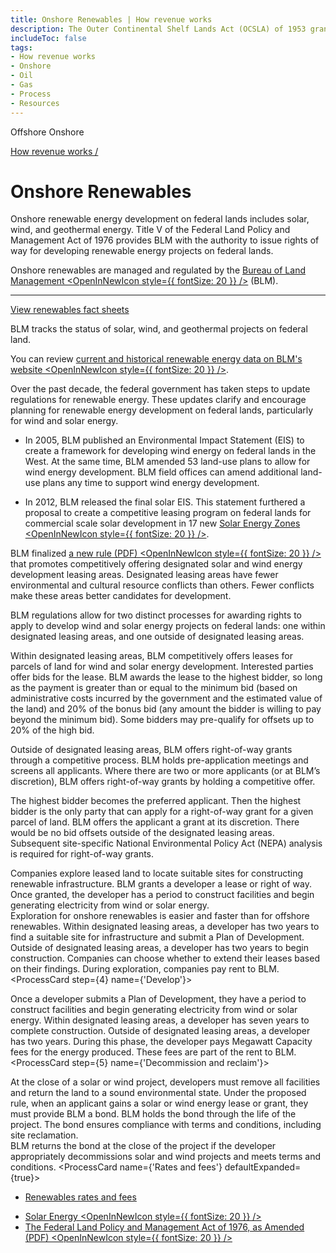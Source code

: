 ```yaml
---
title: Onshore Renewables | How revenue works
description: The Outer Continental Shelf Lands Act (OCSLA) of 1953 grants the Secretary of the Department of the Interior (DOI) the authority to manage offshore energy resources and to develop regulations to carry out that authority. Three agencies within DOI — BOEM, BSEE, and ONRR — work together to manage, regulate, and collect revenue from leased acres across the Outer Continental Shelf.
includeToc: false
tags:
- How revenue works
- Onshore
- Oil
- Gas
- Process
- Resources
---
```


<PageTabs>
  <PageTab alt={'Navigate to Offshore Renewables'} to={'/how-revenue-works/offshore-renewables/'}>
    Offshore
  </PageTab>
  <PageTab>
    Onshore
  </PageTab>
</PageTabs>

<Box bgcolor='primary.main'>
<Container maxWidth="lg">
<Grid container alignItems='center'>
<Grid item xs={12} sm={8}>
<Box p={3} pl={0}>

[How revenue works /](/how-revenue-works/)


# Onshore Renewables

Onshore renewable energy development on federal lands includes solar, wind, and geothermal energy. Title V of the Federal Land Policy and Management Act of 1976 provides BLM with the authority to issue rights of way for developing renewable energy projects on federal lands.

</Box>
</Grid>
<Grid container xs={12} sm={4} >
<Box p={3} border={4} borderTop={0} borderBottom={0} borderColor='white'>
<Grid container xs={12}>
<Grid item xs={8}>

Onshore renewables are managed and regulated by the [Bureau of Land Management <OpenInNewIcon style={{ fontSize: 20 }} />](https://www.blm.gov/) (BLM).


</Grid>
<Grid item xs={4}>
<Box p={4}><BlmLogoImg></BlmLogoImg></Box>
</Grid>

</Grid>
<hr />

[View renewables fact sheets](../../?tab=tab-fact-sheets)
</Box>
</Grid>
</Grid>

</Container>
</Box>

<OnshoreRenewablesBackground>

<Grid container spacing={2} alignItems='flex-start'>
<Grid item xs={12} sm={4}>
<Box p={9} m={9}  display={{ xs: 'none', sm: 'block' }}/>
<Box p={8} display={{ xs: 'block', sm: 'none' }}/>
<DidYouKnowCard>

BLM tracks the status of solar, wind, and geothermal projects on federal land.

<CollapsibleContent>

You can review [current and historical renewable energy data on BLM's website <OpenInNewIcon style={{ fontSize: 20 }} />](https://www.blm.gov/programs/energy-and-minerals/renewable-energy).

</CollapsibleContent>
</DidYouKnowCard>
</Grid>
<Grid item xs={12} sm={1}>
</Grid>
<Grid item xs={12} sm={7}>
<Box mt={5}>
<ProcessCard step={1} name={'Plan'}>

Over the past decade, the federal government has taken steps to update regulations for renewable energy. These updates clarify and encourage planning for renewable energy development on federal lands, particularly for wind and solar energy.

- In 2005, BLM published an <GlossaryTerm>Environmental Impact Statement (EIS)</GlossaryTerm> to create a framework for developing wind energy on federal lands in the West. At the same time, BLM amended 53 land-use plans to allow for wind energy development. BLM field offices can amend additional land-use plans any time to support wind energy development.

- In 2012, BLM released the final solar EIS. This statement furthered a proposal to create a competitive leasing program on federal lands for commercial scale solar development in 17 new [Solar Energy Zones <OpenInNewIcon style={{ fontSize: 20 }} />](https://www.blm.gov/programs/energy-and-minerals/renewable-energy/solar-energy/permitting-and-development/land-use-planning).

BLM finalized [a new rule (PDF) <OpenInNewIcon style={{ fontSize: 20 }} />](https://www.blm.gov/sites/blm.gov/files/Energyandminerals_Renewable_Wind_solar_finalrule.pdf) that promotes competitively offering designated solar and wind energy development leasing areas. Designated leasing areas have fewer environmental and cultural resource conflicts than others. Fewer conflicts make these areas better candidates for development.

</ProcessCard>
<ProcessCard step={2} name={'Lease'}>

BLM regulations allow for two distinct processes for awarding rights to apply to develop wind and solar energy projects on federal lands: one within designated leasing areas, and one outside of designated leasing areas. 
<br />

Within designated leasing areas, BLM competitively offers leases for parcels of land for wind and solar energy development. Interested parties offer bids for the lease. BLM awards the lease to the highest bidder, so long as the payment is greater than or equal to the minimum bid (based on administrative costs incurred by the government and the estimated value of the land) and 20% of the bonus bid (any amount the bidder is willing to pay beyond the minimum bid). Some bidders may pre-qualify for offsets up to 20% of the high bid.
<br />

Outside of designated leasing areas, BLM offers right-of-way grants through a competitive process. BLM holds pre-application meetings and screens all applicants. Where there are two or more applicants (or at BLM’s discretion), BLM offers right-of-way grants by holding a competitive offer. 
<br />

The highest bidder becomes the preferred applicant. Then the highest bidder is the only party that can apply for a right-of-way grant for a given parcel of land. BLM offers the applicant a grant at its discretion. There would be no bid offsets outside of the designated leasing areas. Subsequent site-specific National Environmental Policy Act (NEPA) analysis is required for right-of-way grants.

</ProcessCard>
<ProcessCard step={3} name={'Explore'}>

Companies explore leased land to locate suitable sites for constructing renewable infrastructure. BLM grants a developer a lease or right of way. Once granted, the developer has a period to construct facilities and begin generating electricity from wind or solar energy.
<br />
Exploration for onshore renewables is easier and faster than for offshore renewables. Within designated leasing areas, a developer has two years to find a suitable site for infrastructure and submit a Plan of Development. Outside of designated leasing areas, a developer has two years to begin construction. Companies can choose whether to extend their leases based on their findings. During exploration, companies pay <GlossaryTerm>rent</GlossaryTerm> to BLM.
</ProcessCard>
<ProcessCard step={4} name={'Develop'}>

Once a developer submits a Plan of Development, they have a period to construct facilities and begin generating electricity from wind or solar energy. Within designated leasing areas, a developer has seven years to complete construction. Outside of designated leasing areas, a developer has two years. During this phase, the developer pays <GlossaryTerm termKey="Megawatt Capacity (MC) fee">Megawatt Capacity fees</GlossaryTerm> for the energy produced. These fees are part of the rent to BLM.
</ProcessCard>
<ProcessCard step={5} name={'Decommission and reclaim'}>

At the close of a solar or wind project, developers must remove all facilities and return the land to a sound environmental state. Under the proposed rule, when an applicant gains a solar or wind energy lease or grant, they must provide BLM a bond. BLM holds the bond through the life of the project. The bond ensures compliance with terms and conditions, including site <GlossaryTerm>reclamation</GlossaryTerm>.
<br />
BLM returns the bond at the close of the project if the developer appropriately decommissions solar and wind projects and meets terms and conditions.
</ProcessCard>
<ProcessCard name={'Rates and fees'} defaultExpanded={true}>

- [Renewables rates and fees](/how-revenue-works/revenues/#Solar-and-wind-energy)

</ProcessCard>
<ProcessCard name={'Learn more'} defaultExpanded={true}>

- [Solar Energy <OpenInNewIcon style={{ fontSize: 20 }} />](https://www.blm.gov/programs/energy-and-minerals/renewable-energy/solar-energy)
- [The Federal Land Policy and Management Act of 1976, as Amended (PDF) <OpenInNewIcon style={{ fontSize: 20 }} />](https://www.blm.gov/sites/blm.gov/files/AboutUs_LawsandRegs_FLPMA.pdf)

</ProcessCard>
</Box>
</Grid>
</Grid>
</OnshoreRenewablesBackground>
